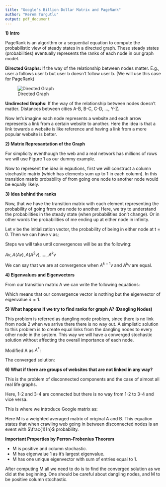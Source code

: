 ```yaml
---
title: "Google's Billion Dollar Matrix and PageRank"
author: "Kerem Turgutlu"
output: pdf_document
---
```


**1) Intro** 

PageRank is an algorithm or a sequential equation to compute the probabilistic view of steady states in a directed graph. These steady states (probabilities) eventually represents the ranks of each node in our graph model.

**Directed Graphs:** If the way of the relationship between nodes matter. E.g., user a follows user b but user b doesn't follow user b. (We will use this case for PageRank)

![Directed Graph](./directed.png)

**Undirected Graphs:** If the way of the relationship between nodes doesn't matter. Distances between cities A-B, B-C, C-D, ..., Y-Z.

Now let's imagine each node represents a website and each arrow represents a link from a certain website to another. Here the idea is that a link towards a website is like reference and having a link from a more popular website is better.


**2) Matrix Represantation of the Graph**

For simplicity eventhough the web and a real network has millions of rows we will use Figure 1 as our dummy example.

Now to represent the idea in eqautions, first we will construct a column stochastic matrix (which has elements sum up to 1 in each column). In this transition matrix probability of from going one node to another node would be equally likely. 


\begin{equation}
 A = 
  \begin{bmatrix}
    0 & 0 & 0  & 0     \\
    \frac{1}{2}  & 0 & \frac{1}{2} & 0 \\
    \frac{1}{2} & 0 &  0 & 1 \\
    0  & 0 & \frac{1}{2}& 0  
  \end{bmatrix}
\end{equation}


**3) Idea behind the ranks**

Now, that we have the transition matrix with each element representing the probability of going from one node to another. Here, we try to understand the probabilities in the steady state (when probabilities don't change). Or in other words the probabilities of me ending up at either node in infinity. 

Let v be the initialization vector, the probability of being in either node at t = 0. 
Then we can have v as;

\begin{equation}
 v = 
  \begin{bmatrix}
    \frac{1}{4}\\
    \frac{1}{4}\\
    \frac{1}{4}\\
    \frac{1}{4}
  \end{bmatrix}
\end{equation}

Steps we will take until convergences will be as the following:

$Av , A(Av), A(A^2v), ...., A^kv$

We can say that we are at convergence when $A^{k-1}v$ and $A^kv$ are equal.

**4) Eigenvalues and Eigenvectors**

From our transition matrix A we can write the following equations:

\begin{equation*}
\begin{aligned}
x_1 = 0x_1 + 0x_2 + 0x_3 + 0x_4\\\\
x_2 = 1/2x_1 + 0x_2 + 1/2x_3 + 0x_4\\\\
x_3 = 1/2x_1 + 0x_2 + 0x_3 + 1x_4\\\\
x_4 = 0x_1 + 0x_2 + 1/2x_3 + 0x_4\\\\
\end{aligned}
\end{equation*}

\begin{equation}
  A 
  \begin{bmatrix}
    x_1\\
    x_2\\
    x_3\\
    x_4
  \end{bmatrix}
   = 
   \begin{bmatrix}
    x_1\\
    x_2\\
    x_3\\
    x_4
  \end{bmatrix}
\end{equation}


Which means that our convergence vector is nothing but the eigenvector of eigenvalue $\lambda = 1$.  

**5) What happens if we try to find ranks for graph A? (Dangling Nodes)**

\begin{equation*}
Av = 
\begin{bmatrix}
0\\
0.25\\
0.375\\
0.125\\
\end{bmatrix}
A^2v = 
\begin{bmatrix}
0\\
0.1875\\
0.125\\
0.1875\\
\end{bmatrix}
...
A^{100}v = 
\begin{bmatrix}
0\\
0\\
0\\
0\\
\end{bmatrix}
\end{equation*}


This problem is referred as dangling node problem, since there is no link from node 2 when we arrive there there is no way out. A simplistic solution to this problem is to create equal links from the dangling nodes to every other node in the system. This way we will have a converged stochastic solution without affecting the overall importance of each node.

Modified A as $A^*$:

\begin{equation}
 A^* = 
  \begin{bmatrix}
    0 & \frac{1}{4} & 0  & 0     \\
    \frac{1}{2}  & \frac{1}{4} & \frac{1}{2} & 0 \\
    \frac{1}{2} & \frac{1}{4} &  0 & 1 \\
    0  & \frac{1}{4} & \frac{1}{2}& 0  
  \end{bmatrix}
\end{equation}

The converged solution:

\begin{equation}
A^{*100}v = 
  \begin{bmatrix}
    0.074\\
    0.296\\
    0.370\\
    0.259\\
  \end{bmatrix}
\end{equation}


**6) What if there are groups of websites that are not linked in any way?**

This is the problem of disconnected components and the case of almost all real life graphs.

Here, 1-2 and 3-4 are connected but there is no way from 1-2 to 3-4 and vice versa.

\begin{equation}
 A = 
  \begin{bmatrix}
    0 & 1 & 0  & 0     \\
    1 & 0 & 0 & 0 \\
    0 & 0 &  0 & 1 \\
    0  & 0 & 1 & 0  
  \end{bmatrix}
\end{equation}

This is where we introduce Google matrix as:

\begin{equation}
M = (1 - p)A + pB
\end{equation}

\begin{equation}
B = \frac{1}{n}
  \begin{bmatrix}\\
    1 & 1 &...&  1\\
    . & . & ... & 1 \\
    . & . & ... & 1 \\
    1  & 1 & ... & 1  
  \end{bmatrix}
\end{equation}

Here M is a weighted averaged matrix of original A and B. This equation states that when crawling web going in between disconnected nodes is an event with $\frac{1}{n}$ probability.

**Important Properties by Perron-Frobenius Theorem**

- M is positive and column stochastic.
- M has eigenvalue 1 as it's largest eigenvalue. 
- M has one unique eigenvector with sum of entries equal to 1.

After computing M all we need to do is to find the converged solution as we did at the beginning. One should be careful about dangling nodes, and M to be positive column stochastic.







